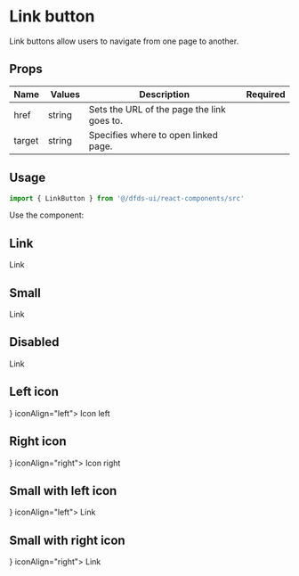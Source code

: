 
<Meta title="Hydro UI/Buttons/LinkButton" component={LinkButton} />

# Link button

Link buttons allow users to navigate from one page to another.

## Props

| Name   |  Values |  Description                               | Required |
| ------ | ------- | ------------------------------------------ | -------- |
| href   | string  | Sets the URL of the page the link goes to. |          |
| target | string  | Specifies where to open linked page.       |          |

## Usage

```jsx
import { LinkButton } from '@/dfds-ui/react-components/src'
```

Use the component:

## Link

<Preview>
  <Story name="Primary">
    <LinkButton>Link</LinkButton>
  </Story>
</Preview>

## Small

<Preview>
  <Story name="Small">
    <LinkButton size="small">Link</LinkButton>
  </Story>
</Preview>

## Disabled

<Preview>
  <Story name="Disabled">
    <LinkButton disabled>Link</LinkButton>
  </Story>
</Preview>

## Left icon

<Preview>
  <Story name="Left icon">
    <LinkButton icon={<ChevronLeft />} iconAlign="left">
      Icon left
    </LinkButton>
  </Story>
</Preview>

## Right icon

<Preview>
  <Story name="Right icon">
    <LinkButton icon={<ChevronRight />} iconAlign="right">
      Icon right
    </LinkButton>
  </Story>
</Preview>

## Small with left icon

<Preview>
  <Story name="Small with left icon">
    <LinkButton size="small" icon={<ChevronLeft />} iconAlign="left">
      Link
    </LinkButton>
  </Story>
</Preview>

## Small with right icon

<Preview>
  <Story name="Small with right icon">
    <LinkButton size="small" icon={<ChevronRight />} iconAlign="right">
      Link
    </LinkButton>
  </Story>
</Preview>
